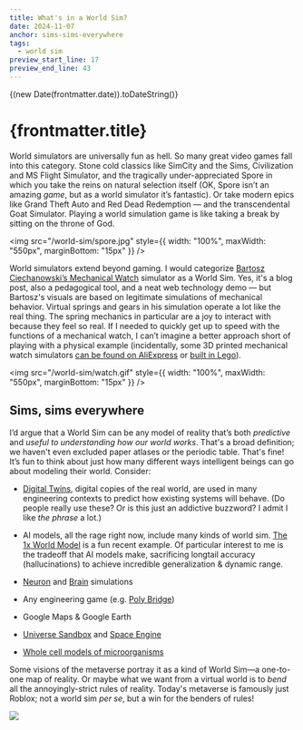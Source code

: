 ```yaml
---
title: What's in a World Sim?
date: 2024-11-07
anchor: sims-sims-everywhere
tags:
  - world sim
preview_start_line: 17
preview_end_line: 43
---
```



{(new Date(frontmatter.date)).toDateString()}

# {frontmatter.title}

World simulators are universally fun as hell. So many great video games fall
into this category. Stone cold classics like SimCity and the Sims, Civilization
and MS Flight Simulator, and the tragically under-appreciated Spore in which you
take the reins on natural selection itself (OK, Spore isn’t an amazing *game*,
but as a world simulator it’s fantastic). Or take modern epics like Grand Theft
Auto and Red Dead Redemption — and the transcendental Goat Simulator. Playing a
world simulation game is like taking a break by sitting on the throne of God.

<img src="/world-sim/spore.jpg" style={{ width: "100%", maxWidth:
"550px", marginBottom: "15px" }} />

World simulators extend beyond gaming. I would categorize [Bartosz
Ciechanowski’s Mechanical Watch](https://ciechanow.ski/mechanical-watch/)
simulator as a World Sim. Yes, it's a blog post, also a pedagogical tool, and a
neat web technology demo — but Bartosz's visuals are based on legitimate
simulations of mechanical behavior. Virtual springs and gears in his simulation
operate a lot like the real thing. The spring mechanics in particular are a joy
to interact with because they feel so real. If I needed to quickly get up to
speed with the functions of a mechanical watch, I can’t imagine a better
approach short of playing with a physical example  (incidentally, some 3D
printed mechanical watch simulators [can be found on
AliExpress](https://www.aliexpress.us/w/wholesale-Mechanical-watch-internal-structure-model.html?spm=a2g0o.detail.search.0)
or [built in Lego](https://www.youtube.com/watch?v=kRzgCylePjk)).

<img src="/world-sim/watch.gif" style={{ width: "100%", maxWidth:
"550px", marginBottom: "15px" }} />

## Sims, sims everywhere

I’d argue that a World Sim can be any model of reality that’s both *predictive*
and *useful to understanding how our world works*. That's a broad definition; we
haven't even excluded paper atlases or the periodic table. That's fine! It’s fun to
think about just how many different ways intelligent beings can go about
modeling their world. Consider:

- [Digital Twins](https://en.wikipedia.org/wiki/Digital_twin), digital copies of
  the real world, are used in many engineering contexts to predict how existing
  systems will behave. (Do people really use these? Or is this just an
  addictive buzzword? I admit I like *the phrase* a lot.)

- AI models, all the rage right now, include many kinds of world sim. [The 1x
  World Model](https://www.1x.tech/discover/1x-world-model) is a fun recent
  example. Of particular interest to me is the tradeoff that AI models make,
  sacrificing longtail accuracy (hallucinations) to achieve incredible
  generalization & dynamic range.

- [Neuron](https://www.neuron.yale.edu/neuron/) and
  [Brain](https://www.epfl.ch/research/domains/bluebrain/) simulations

- Any engineering game (e.g. [Poly Bridge](https://en.wikipedia.org/wiki/Poly_Bridge_%28video_game%29))

- Google Maps & Google Earth

- [Universe Sandbox](https://universesandbox.com/) and [Space
  Engine](https://spaceengine.org/)

- [Whole cell models of microorganisms](https://www.wholecell.org/)

Some visions of the metaverse portray it as a kind of World Sim—a one-to-one
map of reality. Or maybe what we want from a virtual world is to *bend* all
the annoyingly-strict rules of reality. Today's metaverse is famously just
Roblox; not a world sim _per se_, but a win for the benders of rules!

<a href="https://x.com/ID_AA_Carmack/status/1649821116490186753">
<img src="/world-sim/roblox.png" style={{ width: "100%", maxWidth:
"550px", marginBottom: "15px" }} /></a>

